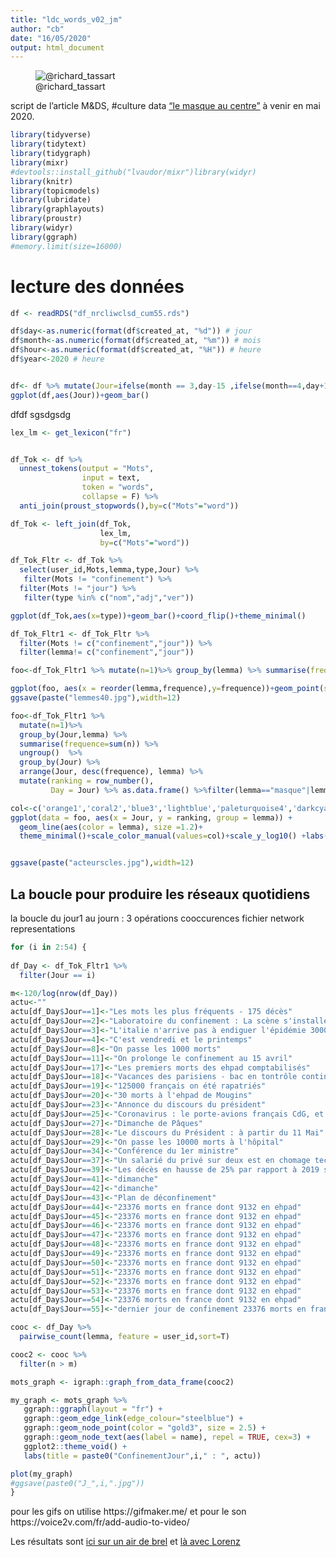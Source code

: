 ```yaml
---
title: "ldc_words_v02_jm"
author: "cb"
date: "16/05/2020"
output: html_document
---
```



![@richard_tassart](masccatdelivery.jpg)


script de l'article M&DS, #culture data ["le masque au centre"](https://docs.google.com/document/d/1j-OZ7PYLBsH9SWsURhwAadcfySUzacuOVo64oMn71bw/edit?usp=sharing) à venir en mai 2020.


```r
library(tidyverse)
library(tidytext)
library(tidygraph)
library(mixr)
#devtools::install_github("lvaudor/mixr")library(widyr)
library(knitr)
library(topicmodels)
library(lubridate)
library(graphlayouts)
library(proustr)
library(widyr)
library(ggraph)
#memory.limit(size=16000)
```

# lecture des données

```r

df <- readRDS("df_nrcliwclsd_cum55.rds")

df$day<-as.numeric(format(df$created_at, "%d")) # jour
df$month<-as.numeric(format(df$created_at, "%m")) # mois
df$hour<-as.numeric(format(df$created_at, "%H")) # heure
df$year<-2020 # heure


df<- df %>% mutate(Jour=ifelse(month == 3,day-15 ,ifelse(month==4,day+16,day+45)))
ggplot(df,aes(Jour))+geom_bar()
```


dfdf
sgsdgsdg


```r

lex_lm <- get_lexicon("fr")


df_Tok <- df %>%
  unnest_tokens(output = "Mots",
                input = text,
                token = "words",
                collapse = F) %>%
  anti_join(proust_stopwords(),by=c("Mots"="word"))

df_Tok <- left_join(df_Tok,
                    lex_lm,
                    by=c("Mots"="word"))

df_Tok_Fltr <- df_Tok %>%
  select(user_id,Mots,lemma,type,Jour) %>%
   filter(Mots != "confinement") %>%
  filter(Mots != "jour") %>%
   filter(type %in% c("nom","adj","ver")) 

ggplot(df_Tok,aes(x=type))+geom_bar()+coord_flip()+theme_minimal()

df_Tok_Fltr1 <- df_Tok_Fltr %>%
  filter(Mots != c("confinement","jour")) %>%
  filter(lemma!= c("confinement","jour"))

foo<-df_Tok_Fltr1 %>% mutate(n=1)%>% group_by(lemma) %>% summarise(frequence=sum(n)) %>% top_n(40, frequence)

ggplot(foo, aes(x = reorder(lemma,frequence),y=frequence))+geom_point(stat="identity", color="darkblue")+coord_flip()+theme_minimal()+labs(title="Les 40 lemmes les plus fréquents",y="Lemmes")
ggsave(paste("lemmes40.jpg"),width=12)

foo<-df_Tok_Fltr1 %>% 
  mutate(n=1)%>% 
  group_by(Jour,lemma) %>% 
  summarise(frequence=sum(n)) %>%
  ungroup()  %>%
  group_by(Jour) %>% 
  arrange(Jour, desc(frequence), lemma) %>% 
  mutate(ranking = row_number(),
         Day = Jour) %>% as.data.frame() %>%filter(lemma=="masque"|lemma=="soignant"|lemma=="gouvernement"| lemma=="chloroquine"|lemma=="enfant") %>% filter(Jour<55)

col<-c('orange1','coral2','blue3','lightblue','paleturquoise4','darkcyan')
ggplot(data = foo, aes(x = Jour, y = ranking, group = lemma)) +
  geom_line(aes(color = lemma), size =1.2)+
  theme_minimal()+scale_color_manual(values=col)+scale_y_log10() +labs(title ="Evolution du ranking des lemmes") #scale_y_reverse(breaks = 1:nrow(foo))


ggsave(paste("acteurscles.jpg"),width=12)

```

## La boucle pour produire les réseaux quotidiens

la boucle du jour1 au journ : 3 opérations
cooccurences
fichier network
representations

```r


for (i in 2:54) {
  
df_Day <- df_Tok_Fltr1 %>%
  filter(Jour == i)

m<-120/log(nrow(df_Day))
actu<-""
actu[df_Day$Jour==1]<-"Les mots les plus fréquents - 175 décès" 
actu[df_Day$Jour==2]<-"Laboratoire du confinement : La scène s'installe" 
actu[df_Day$Jour==3]<-"L'italie n'arrive pas à endiguer l'épidémie 3000 morts" 
actu[df_Day$Jour==4]<-"C'est vendredi et le printemps" 
actu[df_Day$Jour==8]<-"On passe les 1000 morts" 
actu[df_Day$Jour==11]<-"On prolonge le confinement au 15 avril" 
actu[df_Day$Jour==17]<-"Les premiers morts des ehpad comptabilisés" 
actu[df_Day$Jour==18]<-"Vacances des parisiens - bac en tontrôle continu" 
actu[df_Day$Jour==19]<-"125000 français on été rapatriés" 
actu[df_Day$Jour==20]<-"30 morts à l'ehpad de Mougins" 
actu[df_Day$Jour==23]<-"Annonce du discours du président" 
actu[df_Day$Jour==25]<-"Coronavirus : le porte-avions français CdG, et ses 50 cas attendus à Toulon"
actu[df_Day$Jour==27]<-"Dimanche de Pâques" 
actu[df_Day$Jour==28]<-"Le discours du Président : à partir du 11 Mai" 
actu[df_Day$Jour==29]<-"On passe les 10000 morts à l'hôpital" 
actu[df_Day$Jour==34]<-"Conférence du 1er ministre" 
actu[df_Day$Jour==37]<-"Un salarié du privé sur deux est en chomage technique" 
actu[df_Day$Jour==39]<-"Les décès en hausse de 25% par rapport à 2019 selon l'Insee"
actu[df_Day$Jour==41]<-"dimanche" 
actu[df_Day$Jour==42]<-"dimanche" 
actu[df_Day$Jour==43]<-"Plan de déconfinement" 
actu[df_Day$Jour==44]<-"23376 morts en france dont 9132 en ehpad"
actu[df_Day$Jour==45]<-"23376 morts en france dont 9132 en ehpad"
actu[df_Day$Jour==46]<-"23376 morts en france dont 9132 en ehpad"
actu[df_Day$Jour==47]<-"23376 morts en france dont 9132 en ehpad"
actu[df_Day$Jour==48]<-"23376 morts en france dont 9132 en ehpad"
actu[df_Day$Jour==49]<-"23376 morts en france dont 9132 en ehpad"
actu[df_Day$Jour==50]<-"23376 morts en france dont 9132 en ehpad"
actu[df_Day$Jour==51]<-"23376 morts en france dont 9132 en ehpad"
actu[df_Day$Jour==52]<-"23376 morts en france dont 9132 en ehpad"
actu[df_Day$Jour==53]<-"23376 morts en france dont 9132 en ehpad"
actu[df_Day$Jour==54]<-"23376 morts en france dont 9132 en ehpad"
actu[df_Day$Jour==55]<-"dernier jour de confinement 23376 morts en france dont 9132 en ehpad"

cooc <- df_Day %>%
  pairwise_count(lemma, feature = user_id,sort=T) 

cooc2 <- cooc %>%
  filter(n > m)

mots_graph <- igraph::graph_from_data_frame(cooc2)

my_graph <- mots_graph %>%
   ggraph::ggraph(layout = "fr") +
   ggraph::geom_edge_link(edge_colour="steelblue") +
   ggraph::geom_node_point(color = "gold3", size = 2.5) +
   ggraph::geom_node_text(aes(label = name), repel = TRUE, cex=3) +
   ggplot2::theme_void() + 
   labs(title = paste0("ConfinementJour",i," : ", actu))

plot(my_graph)
#ggsave(paste0("J_",i,".jpg"))
}

```

pour les gifs on utilise
https://gifmaker.me/
et pour le son
https://voice2v.com/fr/add-audio-to-video/


Les résultats sont [ici sur un air de brel](https://www.youtube.com/watch?v=mTMncSuF_ds) et [là avec Lorenz](https://www.youtube.com/watch?v=VzRmp-9vtZE)
